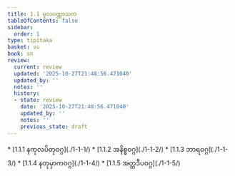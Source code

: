```yaml
---
title: 1.1 မူလပဏ္ဏာသက
tableOfContents: false
sidebar:
  order: 1
type: tipitaka
basket: su
book: sn
review:
  current: review
  updated: '2025-10-27T21:48:56.471040'
  updated_by: ''
  notes: ''
  history:
  - state: review
    date: '2025-10-27T21:48:56.471040'
    updated_by: ''
    notes: ''
    previous_state: draft
---
```



<ReviewStatus review={frontmatter.review} showDetails={true} />

<HypothesisAnnotation frontmatter={frontmatter} />

<DynamicBreadcrumb />



<TableOfContents book="sn" section="1.1">
* [1.1.1 နကုလပိတုဝဂ္ဂ](./1-1-1/)
* [1.1.2 အနိစ္စဝဂ္ဂ](./1-1-2/)
* [1.1.3 ဘာရဝဂ္ဂ](./1-1-3/)
* [1.1.4 နတုမှာကဝဂ္ဂ](./1-1-4/)
* [1.1.5 အတ္တဒီပဝဂ္ဂ](./1-1-5/)
</TableOfContents>